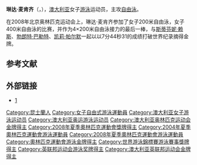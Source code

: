 {{MedalTableTop|Linda Mackenzie.jpg|150px}}
{{MedalCompetition|[[世界游泳錦標賽|世界錦標賽]]}}
{{MedalSilver|[[2005年世界游泳錦標賽|2005年蒙特利爾]]<ref>{{cite web |url=http://www.fina.org/events/WC/Montreal_2005/results/sw.php |title=Montreal 2005 Results |accessdate=2007-06-09 |archive-date=2008-04-16 |archive-url=https://web.archive.org/web/20080416151258/http://www.fina.org/events/WC/Montreal_2005/results/sw.php |dead-url=no }}</ref>|4 x 200米自由泳接力}}
{{MedalSilver|[[2003年世界游泳錦標賽|2003年巴塞隆納]]<ref>{{cite web|url=http://www.fina.org/events/WC/Barcelona_2003/results/sw.php |title=Barcelona 2003 Results |accessdate=2007-06-09 }}</ref>|4 x 200米自由泳接力}}
{{MedalCompetition|[[英聯邦運動會|英聯邦運動會]]}}
{{MedalGold|[[2006年英聯邦運動會|2006年墨爾本]]<ref>{{cite web|url=http://www.melbourne2006.com.au/Schedule+and+Results/By+Sport/Aquatics%20Swimming |title=Swimming Schedule and Results |accessdate=2007-08-22 |deadurl=yes |archiveurl=https://web.archive.org/web/20070811124308/http://www.melbourne2006.com.au/Schedule%2Band%2BResults/By%2BSport/Aquatics%2BSwimming |archivedate=2007-08-11 }}</ref>|[[Swimming_at_the_2006_Commonwealth_Games|4 x 200米自由泳接力]]}}
{{MedalCompetition|[[奧林匹克運動會|奧林匹克運動會]]}}
{{MedalGold | [[2008年夏季奧林匹克運動會|2008年北京]] | [[2008年夏季奧林匹克運動會游泳比賽|4x200米自由泳接力]]}}
{{MedalBottom}}
'''琳达·麦肯齐'''（{{lang-en|'''Linda Mackenzie'''}}，{{bd|1983年|12月14日}}），[[澳大利亚|澳大利亚]]女子[[游泳|游泳]]运动员，主攻[[自由泳|自由泳]]。

在2008年北京奥林匹克运动会上，琳达·麦肯齐参加了女子200米自由泳，女子400米自由泳的比赛，并作为4×200米自由泳接力的最后一棒，与[[斯蒂芬妮·赖斯|斯蒂芬妮·赖斯]]、[[勃朗特·巴勒特|勃朗特·巴勒特]]、[[凯莉·帕尔默|凯莉·帕尔默]]一起以以7分44秒31的成绩打破世界纪录摘得金牌。

== 参考文献 ==
{{reflist}}

== 外部链接 ==
* [https://web.archive.org/web/20080814183540/http://results.beijing2008.cn/WRM/CHI/BIO/Athlete/4/210444.shtml]

{{Australia-stub}}
{{奥林匹克运动会游泳比赛女子4×200米自由泳接力冠军}}

{{Authority control}}
{{DEFAULTSORT:Mackenzie, Linda}}
[[Category:昆士蘭人|Category:昆士蘭人]]
[[Category:女子自由式游泳運動員|Category:女子自由式游泳運動員]]
[[Category:澳大利亚女子游泳运动员|Category:澳大利亚女子游泳运动员]]
[[Category:澳大利亚奥运游泳运动员|Category:澳大利亚奥运游泳运动员]]
[[Category:澳大利亚奥林匹克运动会金牌得主|Category:澳大利亚奥林匹克运动会金牌得主]]
[[Category:2008年夏季奧林匹克運動會獎牌得主|Category:2008年夏季奧林匹克運動會獎牌得主]]
[[Category:2004年夏季奧林匹克運動會游泳運動員|Category:2004年夏季奧林匹克運動會游泳運動員]]
[[Category:2008年夏季奧林匹克運動會游泳運動員|Category:2008年夏季奧林匹克運動會游泳運動員]]
[[Category:奧林匹克運動會游泳金牌得主|Category:奧林匹克運動會游泳金牌得主]]
[[Category:世界游泳錦標賽游泳賽事獎牌得主|Category:世界游泳錦標賽游泳賽事獎牌得主]]
[[Category:英联邦运动会游泳奖牌得主|Category:英联邦运动会游泳奖牌得主]]
[[Category:澳大利亚英联邦运动会金牌得主|Category:澳大利亚英联邦运动会金牌得主]]